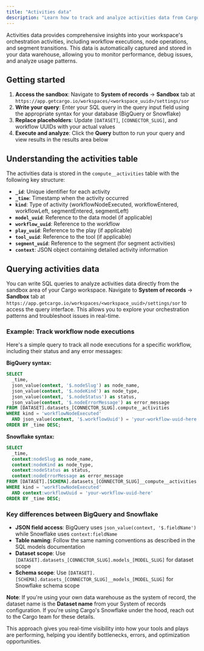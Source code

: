 ```yaml
---
title: "Activities data"
description: "Learn how to track and analyze activities data from Cargo tools and plays using SQL queries"
---
```


Activities data provides comprehensive insights into your workspace's orchestration activities, including workflow executions, node operations, and segment transitions. This data is automatically captured and stored in your data warehouse, allowing you to monitor performance, debug issues, and analyze usage patterns.

## Getting started

1. **Access the sandbox**: Navigate to **System of records** → **Sandbox** tab at `https://app.getcargo.io/workspaces/<workspace_uuid>/settings/sor`
2. **Write your query**: Enter your SQL query in the query input field using the appropriate syntax for your database (BigQuery or Snowflake)
3. **Replace placeholders**: Update `[DATASET]`, `[CONNECTOR_SLUG]`, and workflow UUIDs with your actual values
4. **Execute and analyze**: Click the **Query** button to run your query and view results in the results area below

## Understanding the activities table

The activities data is stored in the `compute__activities` table with the following key structure:

- **`_id`**: Unique identifier for each activity
- **`_time`**: Timestamp when the activity occurred
- **`kind`**: Type of activity (workflowNodeExecuted, workflowEntered, workflowLeft, segmentEntered, segmentLeft)
- **`model_uuid`**: Reference to the data model (if applicable)
- **`workflow_uuid`**: Reference to the workflow
- **`play_uuid`**: Reference to the play (if applicable)
- **`tool_uuid`**: Reference to the tool (if applicable)
- **`segment_uuid`**: Reference to the segment (for segment activities)
- **`context`**: JSON object containing detailed activity information

## Querying activities data

You can write SQL queries to analyze activities data directly from the sandbox area of your Cargo workspace. Navigate to **System of records** → **Sandbox** tab at `https://app.getcargo.io/workspaces/<workspace_uuid>/settings/sor` to access the query interface. This allows you to explore your orchestration patterns and troubleshoot issues in real-time.

### Example: Track workflow node executions

Here's a simple query to track all node executions for a specific workflow, including their status and any error messages:

**BigQuery syntax:**
```sql
SELECT 
  _time,
  json_value(context, '$.nodeSlug') as node_name,
  json_value(context, '$.nodeKind') as node_type,
  json_value(context, '$.nodeStatus') as status,
  json_value(context, '$.nodeErrorMessage') as error_message
FROM [DATASET].datasets_[CONNECTOR_SLUG].compute__activities
WHERE kind = 'workflowNodeExecuted' 
  AND json_value(context, '$.workflowUuid') = 'your-workflow-uuid-here'
ORDER BY _time DESC;
```

**Snowflake syntax:**
```sql
SELECT 
  _time,
  context:nodeSlug as node_name,
  context:nodeKind as node_type,
  context:nodeStatus as status,
  context:nodeErrorMessage as error_message
FROM [DATASET].[SCHEMA].datasets_[CONNECTOR_SLUG]__compute__activities
WHERE kind = 'workflowNodeExecuted' 
  AND context:workflowUuid = 'your-workflow-uuid-here'
ORDER BY _time DESC;
```

### Key differences between BigQuery and Snowflake

- **JSON field access**: BigQuery uses `json_value(context, '$.fieldName')` while Snowflake uses `context:fieldName`
- **Table naming**: Follow the same naming conventions as described in the SQL models documentation
- **Dataset scope**: Use `[DATASET].datasets_[CONNECTOR_SLUG].models_[MODEL_SLUG]` for dataset scope
- **Schema scope**: Use `[DATASET].[SCHEMA].datasets_[CONNECTOR_SLUG]__models_[MODEL_SLUG]` for Snowflake schema scope

**Note**: If you're using your own data warehouse as the system of record, the dataset name is the **Dataset name** from your System of records configuration. If you're using Cargo's Snowflake under the hood, reach out to the Cargo team for these details.

This approach gives you real-time visibility into how your tools and plays are performing, helping you identify bottlenecks, errors, and optimization opportunities.